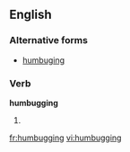 ==English==

===Alternative forms===
* [[humbuging]] {{qualifier|rare}}

===Verb===
'''humbugging'''

# {{present participle of|humbug}}

[[fr:humbugging]]
[[vi:humbugging]]